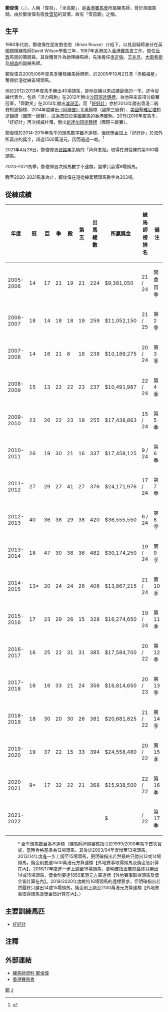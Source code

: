 '''鄭俊偉'''（{{lang-en|'''Michael Cheng Chun Wai'''}}，{{bd|1961年|12月2日|catIdx=Chang, Michael}}），人稱「偉哥」、「米高鄭」，是[[香港賽馬會|香港賽馬會]]所屬練馬師，曾於英國策騎。由於鄭俊偉有吸食[[雪茄|雪茄]]的習慣，故有「雪茄鄭」之稱。

==生平==
1980年代初，鄭俊偉在朋友劉伯恩（Brian Rouse）介紹下，以見習騎師身分在英國跟隨練馬師David Wilson學藝三年，1987年返港加入[[香港賽馬會|香港賽馬會]]工作，擔任[[岳敦|岳敦]]馬房的策騎員。其後獲晉升為助理練馬師，先後擔任[[吳定強|吳定強]]、[[王兆旦|王兆旦]]、[[大衛希斯|大衛希斯]]及[[胡森_(練馬師)|胡森]]的副練馬師。

鄭俊偉自2005/06年度馬季獲發練馬師牌照，於2005年10月2日憑「赤膽福星」奪得於港從練首場頭馬。

他於2012/2013年度馬季勝出40場頭馬，是他從練以來成績最佳的一季。迄今從練代表作，包括「活力飛駒」在2012年勝出[[沙田短途錦標|沙田短途錦標]]，為他帶來首項分級賽冠軍，「齊歡笑」在2013年勝出[[澳港盃|澳港盃]]，而「[[好好計|好好計]]」亦於2013年勝出香港二級賽短途錦標、2014年度勝出[[阿拉伯联合酋长国|-{阿聯酋}-]]北風錦標（國際三級賽）、[[美國|美國]][[聖雅尼塔短途錦標|聖雅尼塔短途錦標]]（國際一級賽），成為首匹於[[美國|美國]]贏馬的香港賽駒。2015/2016年度馬季，「好好計」再次揚威杜拜，勝出[[新達加短途錦標|新達加短途錦標]]（國際三級賽）。

鄭俊偉於2014-2015年馬季的頭馬數字雖不達標，但總獎金加上「好好計」於海外所贏出的獎金，超過1500萬港元，因而逃過一劫。<ref>{{Cite web |url=http://racing.on.cc/racing/new/20150617/rjnewa0003x0.html |title=鄭俊偉已達標 |accessdate=2016-09-20 |archive-date=2019-03-23 |archive-url=https://web.archive.org/web/20190323101247/http://racing.on.cc/racing/new/20150617/rjnewa0003x0.html |dead-url=no }}</ref>

2021年4月28日，鄭俊偉憑[[賀銘年|賀銘年]]策騎的「齊齊友福」取得在港從練的第300場頭馬。

2020-2021馬季，鄭俊偉首次頭馬數字不達標，當季只贏得9場頭馬。

截至2020-2021馬季為止，鄭俊偉在港從練累積頭馬數字為303場。

==從練成績==
{| class="wikitable" style="text-align:center; width:700px; height:50px;"
|-
! 年度
! 冠
! 亞
! 季
! 殿
! 第五
! 出馬總數
! 所贏獎金
! 練馬師榜排名
! 備注
|-
! 2005-2006
| 14 || 17 || 21 || 19 || 21 || 224 || $9,381,050 || 21 / 24 || 開倉首季 
|-
! 2006-2007
| 18 || 14 || 18 || 18 || 19 || 259 || $11,052,150 || 21 / 25 || 第2季 
|-
! 2007-2008
| 14 || 16 || 21 || 8 || 18 || 238 || $10,189,275 || 20 / 24 || 第3季 
|-
! 2008-2009
| 15 || 13 || 22 || 22 || 23 || 237 || $10,491,987 || 22 / 24 || 第4季 
|-
! 2009-2010
| 23 || 26 || 22 || 23 || 19 || 255 || $17,438,863 || 15 / 24 || 第5季 
|-
! 2010-2011
| 26 || 19 || 30 || 21 || 16 || 337 || $17,458,125 || 9 / 24 || 第6季 
|-
! 2011-2012
| 27 || 29 || 27 || 41 || 27 || 376 || $24,171,976 || 17 / 24 || 第7季 
|-
! 2012-2013
| 40 || 36 || 38 || 29 || 38 || 420 || $36,555,550 || 6 / 24 || 第8季 
|-
! 2013-2014
| 18 || 47 || 30 || 38 || 36 || 482 || $30,174,250 || 19 / 24 || 第9季 
|-
! 2014-2015
| 13* || 20 || 24 || 24 || 26 || 406 || $13,867,215 || 21 / 24 || 第10季 
|-
! 2015-2016
| 17 || 23 || 29 || 26 || 15 || 328 || $16,274,650 || 19 / 24 || 第11季 
|-
! 2016-2017
| 16 || 25 || 22 || 31 || 31 || 385 || $17,584,700 || 20 / 22 || 第12季 
|-
! 2017-2018
| 16 || 16 || 33 || 21 || 24 || 356 || $16,814,650 || 20 / 23 || 第13季 
|-
! 2018-2019
| 18 || 30 || 20 || 30 || 26 || 381 || $20,681,825 || 21 / 22 || 第14季 
|-
! 2019-2020
| 19 || 37 || 22 || 15 || 33 || 394 || $24,558,480 || 20 / 22 || 第15季 
|-
! 2020-2021
| 9* || 17 || 32 || 22 || 21 || 368 || $15,938,500 || 22 / 22 || 第16季
|-
! 2021-2022
|  ||  ||  ||  ||  ||  || $ ||  / 22 || 第17季 
|}
: * 全季頭馬數目為不達標（練馬師牌照審核指引於1999/2000年馬季首次實施，當時合格基準為12場頭馬。其後於2003/04年度增至13場頭馬。2013/14年度進一步上調至15場頭馬，更明確指出若然最終只勝出13或14場頭馬，獎金則要達1500萬港元方算達標【外地賽事取得頭馬及獎金皆計算在內】。2016/17年度進一步上調至16場頭馬，更明確指出若然最終只勝出14或15場頭馬，獎金則要達1850萬港元方算達標【外地賽事取得頭馬及獎金皆計算在內】。2019/2020年度維持16場頭馬的達標要求，但明確指出若然最終只勝出14或15場頭馬，獎金則上調至2100萬港元方算達標【外地賽事取得頭馬及獎金皆計算在內】。）

==主要訓練馬匹==
*[[好好計|好好計]]

==注釋==
{{reflist}}

==外部連結==
*[http://www.hkjc.com/chinese/racing/TrainerProfile.asp?TrainerCode=CCW&season=Current 練馬師資料 鄭俊偉] {{Wayback|url=http://www.hkjc.com/chinese/racing/TrainerProfile.asp?TrainerCode=CCW&season=Current |date=20120315041706 }}
*[http://www.hkjc.com 香港賽馬會] {{Wayback|url=http://www.hkjc.com/ |date=20070604205337 }}

{{Hong Kong horse trainers}}

[[Category:香港練馬師|鄭]]
[[Category:鄭姓|J]]